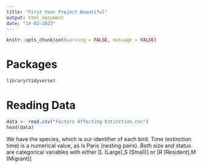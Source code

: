 ```yaml
---
title: "First Year Project Beautiful"
output: html_document
date: "14-03-2023"
---
```


```r
knitr::opts_chunk$set(warning = FALSE, message = FALSE) 
```

# Packages
```r
library(tidyverse)
```

# Reading Data

```r
data <- read.csv("Factors Affecting Extinction.csv")
head(data)
```
We have the species, which is our identifier of each bird. Time (extinction time) is a numerical value, as is Paris (nesting pairs). Both size and status are categorical variables with either [L (Large),S (Small)] or [R (Resident),M (Migrant)]





